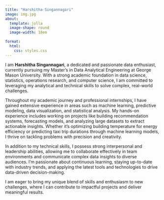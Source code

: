 ```yaml
---
title: "Harshitha Singannagari"
image: img.jpg
about:
  template: jolla
  image-shape: round
  image-width: 18em
 
format:
  html:
    css: styles.css
---
```


::: highlight
I am **Harshitha Singannagari**, a dedicated and passionate data enthusiast, currently pursuing my Master’s in Data Analytical Engineering at George Mason University. With a strong academic foundation in data science, statistics, operations research, and computer science, I am committed to leveraging my analytical and technical skills to solve complex, real-world challenges.

Throughout my academic journey and professional internships, I have gained extensive experience in areas such as machine learning, predictive modeling, data visualization, and statistical analysis. My hands-on experience includes working on projects like building recommendation systems, forecasting models, and analyzing large datasets to extract actionable insights. Whether it's optimizing building temperature for energy efficiency or predicting taxi trip durations through machine learning models, I thrive on tackling problems with precision and creativity.

In addition to my technical skills, I possess strong interpersonal and leadership abilities, allowing me to collaborate effectively in team environments and communicate complex data insights to diverse audiences. I’m passionate about continuous learning, staying up-to-date with industry trends, and applying the latest tools and technologies to drive data-driven decision-making.

I am eager to bring my unique blend of skills and enthusiasm to new challenges, where I can contribute to impactful projects and deliver meaningful results.
:::
